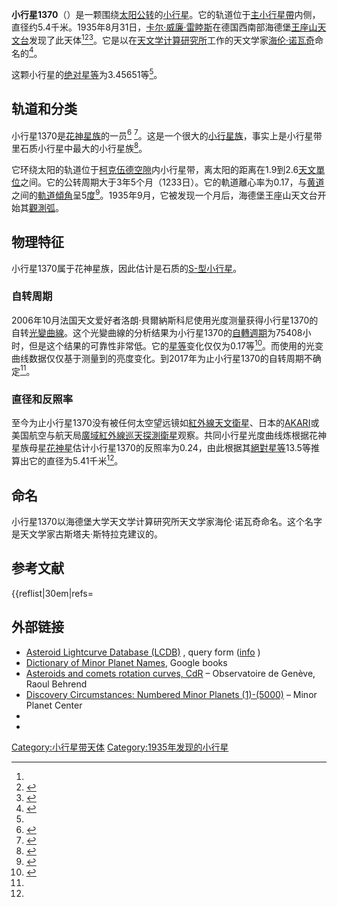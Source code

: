 {{Infobox planet
| bgcolour = #FFFFC0
| name = 1370 Hella
| symbol = 
| image = 
| caption = 
| discovery = yes
| discovery_ref = 
| discoverer = [[卡尔·威廉·雷睦斯|卡尔·威廉·雷睦斯]]
| discovery_site = [[海德堡|海德堡]] 
| discovered = 1935年8月31日
| designations = yes
| mp_name = 
| named_after = 
| alt_names = 
| mp_category = [[主带小行星|主带小行星]]
| orbit_ref = <ref name="a">[http://ssd.jpl.nasa.gov/sbdb.cgi?sstr=1370 1370 Hella] {{Wayback|url=http://ssd.jpl.nasa.gov/sbdb.cgi?sstr=1370 |date=20201118054358 }}，小行星數據庫瀏覽器（JPL Small-Body Database Browser）－[[美国国家航空航天局|美国国家航空航天局]]喷气推进实验室</ref>
| epoch = 2456400.5 (2013年4月18日更新)
| aphelion = {{convert|2.6333871|AU|km|3|abbr=on|lk=out}}
| perihelion = {{convert|1.8670785|AU|km|3|abbr=on}}
| semimajor = {{convert|2.2502328|AU|km|3|abbr=on}}
| eccentricity = 0.1702732
| period = 1232.933377 [[日|日]]<br />3.38[[儒略年|儒略年]]
| avg_speed = 
| inclination = 4.80523
| asc_node = 306.07934
| mean_anomaly = 
| arg_peri = 3.45651
| satellites = 
| physical_characteristics = yes
| dimensions = 
| mass = 
| density = 
| surface_grav = 
| escape_velocity = 
| sidereal_day = 
| axial_tilt = 
| pole_ecliptic_lat = 
| pole_ecliptic_lon = 
| albedo = 
| temperatures= 
| temp_name1 = 
| mean_temp_1 = 
| max_temp_1 = 
| temp_name2 = 
| max_temp_2 = 
| spectral_type = 
| abs_magnitude = 3.45651
}}

'''小行星1370'''（{{lang-en|1370 Hella}}）是一颗围绕[[太阳|太阳]][[公转|公转]]的[[小行星|小行星]]。它的轨道位于[[主小行星帶|主小行星帶]]内侧，直径约5.4千米。1935年8月31日，[[卡尔·威廉·雷睦斯|卡尔·威廉·雷睦斯]]在德国西南部海德堡[[王座山天文台|王座山天文台]]发现了此天体<ref name="a" /><ref>{{cite news|title=小行星列表|url=http://cfa-www.harvard.edu/iau/lists/NumberedMPs.txt|accessdate=2013-07-08|newspaper=哈佛大学|archive-date=2008-05-17|archive-url=https://web.archive.org/web/20080517010638/http://cfa-www.harvard.edu/iau/lists/NumberedMPs.txt|dead-url=no}}</ref><ref name="MPC-object">{{cite web
  |title      = 1370 Hella (1935 QG)
  |work      = Minor Planet Center
  |url      = https://www.minorplanetcenter.net/db_search/show_object?object_id=1370
  |accessdate      = 2021年7月28日
  |archive-date      = 2017年11月7日
  |archive-url      = https://web.archive.org/web/20171107032245/http://www.minorplanetcenter.net/db_search/show_object?object_id=1370
  |dead-url      = no
  }}</ref>。它是以在[[天文学计算研究所|天文学计算研究所]]工作的天文学家[[海伦·诺瓦奇|海伦·诺瓦奇]]命名的<ref name="springer">{{cite book
  |title      = Dictionary of Minor Planet Names – (1370) Hella
  |last       = Schmadel | first = Lutz D.
  |publisher  = Springer Berlin Heidelberg
  |page       = 111
  |date       = 2007
  |isbn       = 978-3-540-00238-3
  |doi       = 10.1007/978-3-540-29925-7_1371 |chapter       = (1370) Hella }}</ref>。

这颗小行星的[[绝对星等|绝对星等]]为3.45651等<ref name="a" />。

==轨道和分类==
小行星1370是[[花神星族|花神星族]]的一员<ref name="lcdb">{{cite web
  |title      = LCDB Data for (1370) Hella
  |publisher      = Asteroid Lightcurve Database (LCDB)
  |url      = http://www.minorplanet.info/PHP/generateOneAsteroidInfo.php?AstInfo=1370%7CHella
  |accessdate      = 2021年7月28日
  |archive-date      = 2020年11月7日
  |archive-url      = https://web.archive.org/web/20201107113659/http://www.minorplanet.info/PHP/generateOneAsteroidInfo.php?AstInfo=1370%7CHella
  |dead-url      = no
  }}</ref>
<ref name="Ferret">{{cite web
  |title      = Asteroid 1370 Hella – Nesvorny HCM Asteroid Families V3.0
  |work      = Small Bodies Data Ferret
  |url      = https://sbntools.psi.edu/ferret/SimpleSearch/results.action?targetName=1370+Hella#Asteroid%201370%20HellaEAR-A-VARGBDET-5-NESVORNYFAM-V3.0
  |accessdate      = 2021年7月28日
  |archive-date      = 2021年7月28日
  |archive-url      = https://web.archive.org/web/20210728120647/https://sbntools.psi.edu/ferret/SimpleSearch/results.action?targetName=1370+Hella#Asteroid%201370%20HellaEAR-A-VARGBDET-5-NESVORNYFAM-V3.0
  |dead-url      = no
  }}</ref>。这是一个很大的[[小行星族|小行星族]]，事实上是小行星带里石质小行星中最大的小行星族<ref name="Nesvorny-2014">{{Cite book
  |first1     = D. |last1 = Nesvorný
  |first2     = M. |last2 = Broz
  |first3     = V. |last3 = Carruba
  |date       = 2014年12月
  |title      = Identification and Dynamical Properties of Asteroid Families
  |journal    = Asteroids IV
  |pages      = 297–321
  |bibcode    = 2015aste.book..297N
  |doi        = 10.2458/azu_uapress_9780816532131-ch016
  |arxiv      = 1502.01628
  |isbn       = 9780816532131}}</ref>。

它环绕太阳的轨道位于[[柯克伍德空隙|柯克伍德空隙]]内小行星带，离太阳的距离在1.9到2.6[[天文單位|天文單位]]之间。它的公转周期大于3年5个月（1233日）。它的軌道離心率为0.17，与[[黄道|黄道]]之间的[[軌道傾角|軌道傾角]]呈5[[度_(角)|度]]<ref name="jpldata">{{cite web
 |type         = 2017-02-15 last obs.
 |title        = JPL Small-Body Database Browser: 1370 Hella (1935 QG)
 |url          = https://ssd.jpl.nasa.gov/sbdb.cgi?sstr=2001370
 |publisher    = Jet Propulsion Laboratory
 |accessdate   = 2021年7月28日
 |archive-date = 2021-07-28
 |archive-url  = https://web.archive.org/web/20210728120646/https://ssd.jpl.nasa.gov/sbdb.cgi?sstr=2001370
 |dead-url     = no
}}</ref>。1935年9月，它被发现一个月后，海德堡王座山天文台开始其[[觀測弧|觀測弧]]。

==物理特征==
小行星1370属于花神星族，因此估计是石质的[[S-型小行星|S-型小行星]]。

===自转周期===
2006年10月法国天文爱好者洛朗·貝爾納斯科尼使用光度测量获得小行星1370的自转[[光變曲線|光變曲線]]。这个光變曲線的分析结果为小行星1370的[[自轉週期|自轉週期]]为75408小时，但是这个结果的可靠性非常低。它的[[星等|星等]]变化仅仅为0.17等<ref name="geneva-obs">{{cite web
 |title        = Asteroids and comets rotation curves – (1370) Hella
 |last         = Behrend
 |first        = Raoul
 |publisher    = Geneva Observatory
 |url          = http://obswww.unige.ch/~behrend/page4cou.html#001370
 |accessdate   = 2021年7月28日
 |archive-date = 2003年8月3日
 |archive-url  = https://web.archive.org/web/20030803183423/http://obswww.unige.ch/~behrend/page4cou.html#001370
 |dead-url     = no
}}</ref>。而使用的光变曲线数据仅仅基于测量到的亮度变化。到2017年为止小行星1370的自转周期不确定<ref name="lcdb" />。

===直径和反照率===
至今为止小行星1370没有被任何太空望远镜如[[紅外線天文衛星|紅外線天文衛星]]、日本的[[AKARI|AKARI]]或美国航空与航天局[[廣域紅外線巡天探測衛星|廣域紅外線巡天探測衛星]]观察。共同小行星光度曲线炼根据花神星族母星[[花神星|花神星]]估计小行星1370的反照率为0.24，由此根据其[[絕對星等|絕對星等]]13.5等推算出它的直径为5.41千米<ref name="lcdb" />。

==命名==
小行星1370以海德堡大学天文学计算研究所天文学家海伦·诺瓦奇命名。这个名字是天文学家古斯塔夫·斯特拉克建议的。

==参考文献==
{{reflist}}
{{Minor Planet Number|[[小行星1369|小行星1369]]|[[小行星1371|小行星1371]]}}
{{reflist|30em|refs=

==外部链接==
* [http://www.minorplanet.info/PHP/lcdbsummaryquery.php Asteroid Lightcurve Database (LCDB)] {{Wayback|url=http://www.minorplanet.info/PHP/lcdbsummaryquery.php |date=20171210173955 }}, query form ([http://www.minorplanet.info/lightcurvedatabase.html info] {{Webarchive|url=https://web.archive.org/web/20171216050541/http://www.minorplanet.info/lightcurvedatabase.html |date=16 December 2017 }})
* [https://books.google.com/books?id=aeAg1X7afOoC&pg Dictionary of Minor Planet Names], Google books
* [http://obswww.unige.ch/~behrend/page_cou.html Asteroids and comets rotation curves, CdR] {{Wayback|url=http://obswww.unige.ch/~behrend/page_cou.html |date=20160729213840 }} – Observatoire de Genève, Raoul Behrend
* [https://www.minorplanetcenter.net/iau/lists/NumberedMPs000001.html Discovery Circumstances: Numbered Minor Planets (1)-(5000)] {{WebCite|url=https://www.webcitation.org/65oolKidh?url=https://www.minorplanetcenter.net/iau/lists/NumberedMPs000001.html |date=20120229170704 |dateformat=iso }} – Minor Planet Center
* {{AstDys|1370}}
* {{JPL small body}}

{{小天体}}

[[Category:小行星带天体|Category:小行星带天体]]
[[Category:1935年发现的小行星|Category:1935年发现的小行星]]